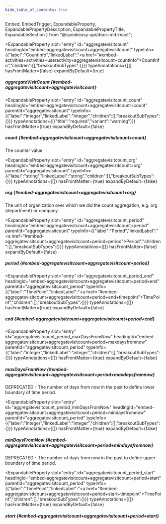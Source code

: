 ```yaml
---
hide_table_of_contents: true
---
```

  Embed,
  EmbedTrigger,
  ExpandableProperty,
  ExpandablePropertyDescription,
  ExpandablePropertyTitle,
  ExpandableSection
} from "@speakeasy-api/docs-md-react";

<ExpandableSection>

<ExpandableProperty
  slot="entry"
  id="aggregatevisitcount"
  headingId="embed-aggregatevisitcount+aggregatevisitcount"
  typeInfo={{"label":"CountInfo","linkedLabel":"<a href=\"#embed-activities+activities+useractivity+aggregatevisitcount+countinfo\">CountInfo</a>","children":[],"breakoutSubTypes":{}}}
  typeAnnotations={[]}
  hasFrontMatter={false}
  expandByDefault={true}
>

<ExpandablePropertyTitle slot="title">

##### aggregateVisitCount \{#embed-aggregatevisitcount+aggregatevisitcount\}

</ExpandablePropertyTitle>

</ExpandableProperty>

<ExpandableProperty
  slot="entry"
  id="aggregatevisitcount_count"
  headingId="embed-aggregatevisitcount+aggregatevisitcount+count"
  parentId="aggregatevisitcount"
  typeInfo={{"label":"integer","linkedLabel":"integer","children":[],"breakoutSubTypes":{}}}
  typeAnnotations={[{"title":"required","variant":"warning"}]}
  hasFrontMatter={true}
  expandByDefault={false}
>

<ExpandablePropertyTitle slot="title">

##### count \{#embed-aggregatevisitcount+aggregatevisitcount+count\}

</ExpandablePropertyTitle>

<ExpandablePropertyDescription slot="description">

The counter value

</ExpandablePropertyDescription>

</ExpandableProperty>

<ExpandableProperty
  slot="entry"
  id="aggregatevisitcount_org"
  headingId="embed-aggregatevisitcount+aggregatevisitcount+org"
  parentId="aggregatevisitcount"
  typeInfo={{"label":"string","linkedLabel":"string","children":[],"breakoutSubTypes":{}}}
  typeAnnotations={[]}
  hasFrontMatter={true}
  expandByDefault={false}
>

<ExpandablePropertyTitle slot="title">

##### org \{#embed-aggregatevisitcount+aggregatevisitcount+org\}

</ExpandablePropertyTitle>

<ExpandablePropertyDescription slot="description">

The unit of organization over which we did the count aggregation, e.g. org (department) or company

</ExpandablePropertyDescription>

</ExpandableProperty>

<ExpandableProperty
  slot="entry"
  id="aggregatevisitcount_period"
  headingId="embed-aggregatevisitcount+aggregatevisitcount+period"
  parentId="aggregatevisitcount"
  typeInfo={{"label":"Period","linkedLabel":"<a href=\"#embed-aggregatevisitcount+aggregatevisitcount+period+period\">Period</a>","children":[],"breakoutSubTypes":{}}}
  typeAnnotations={[]}
  hasFrontMatter={false}
  expandByDefault={false}
>

<ExpandablePropertyTitle slot="title">

##### period \{#embed-aggregatevisitcount+aggregatevisitcount+period\}

</ExpandablePropertyTitle>

</ExpandableProperty>

<ExpandableProperty
  slot="entry"
  id="aggregatevisitcount_period_end"
  headingId="embed-aggregatevisitcount+aggregatevisitcount+period+end"
  parentId="aggregatevisitcount_period"
  typeInfo={{"label":"TimePoint","linkedLabel":"<a href=\"#embed-aggregatevisitcount+aggregatevisitcount+period+end+timepoint\">TimePoint</a>","children":[],"breakoutSubTypes":{}}}
  typeAnnotations={[]}
  hasFrontMatter={true}
  expandByDefault={false}
>

<ExpandablePropertyTitle slot="title">

##### end \{#embed-aggregatevisitcount+aggregatevisitcount+period+end\}

</ExpandablePropertyTitle>

<Embed slot="embed">

<EmbedTrigger slot="trigger" embedTitle="end" triggerText="View end details">

<Embedend />

</EmbedTrigger>

</Embed>

</ExpandableProperty>

<ExpandableProperty
  slot="entry"
  id="aggregatevisitcount_period_maxDaysFromNow"
  headingId="embed-aggregatevisitcount+aggregatevisitcount+period+maxdaysfromnow"
  parentId="aggregatevisitcount_period"
  typeInfo={{"label":"integer","linkedLabel":"integer","children":[],"breakoutSubTypes":{}}}
  typeAnnotations={[]}
  hasFrontMatter={true}
  expandByDefault={false}
>

<ExpandablePropertyTitle slot="title">

##### maxDaysFromNow \{#embed-aggregatevisitcount+aggregatevisitcount+period+maxdaysfromnow\}

</ExpandablePropertyTitle>

<ExpandablePropertyDescription slot="description">

DEPRECATED - The number of days from now in the past to define lower boundary of time period.

</ExpandablePropertyDescription>

</ExpandableProperty>

<ExpandableProperty
  slot="entry"
  id="aggregatevisitcount_period_minDaysFromNow"
  headingId="embed-aggregatevisitcount+aggregatevisitcount+period+mindaysfromnow"
  parentId="aggregatevisitcount_period"
  typeInfo={{"label":"integer","linkedLabel":"integer","children":[],"breakoutSubTypes":{}}}
  typeAnnotations={[]}
  hasFrontMatter={true}
  expandByDefault={false}
>

<ExpandablePropertyTitle slot="title">

##### minDaysFromNow \{#embed-aggregatevisitcount+aggregatevisitcount+period+mindaysfromnow\}

</ExpandablePropertyTitle>

<ExpandablePropertyDescription slot="description">

DEPRECATED - The number of days from now in the past to define upper boundary of time period.

</ExpandablePropertyDescription>

</ExpandableProperty>

<ExpandableProperty
  slot="entry"
  id="aggregatevisitcount_period_start"
  headingId="embed-aggregatevisitcount+aggregatevisitcount+period+start"
  parentId="aggregatevisitcount_period"
  typeInfo={{"label":"TimePoint","linkedLabel":"<a href=\"#embed-aggregatevisitcount+aggregatevisitcount+period+start+timepoint\">TimePoint</a>","children":[],"breakoutSubTypes":{}}}
  typeAnnotations={[]}
  hasFrontMatter={true}
  expandByDefault={false}
>

<ExpandablePropertyTitle slot="title">

##### start \{#embed-aggregatevisitcount+aggregatevisitcount+period+start\}

</ExpandablePropertyTitle>

<Embed slot="embed">

<EmbedTrigger slot="trigger" embedTitle="start" triggerText="View start details">

<Embedstart />

</EmbedTrigger>

</Embed>

</ExpandableProperty>

</ExpandableSection>